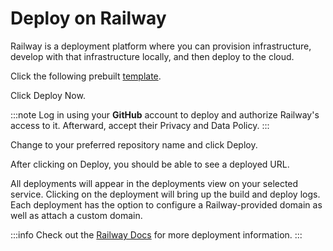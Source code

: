 
# Deploy on Railway

Railway is a deployment platform where you can provision infrastructure, develop with that infrastructure locally, and then deploy to the cloud.

Click the following prebuilt [template](https://railway.app/template/Emy2sU?referralCode=MnPSdg).

Click Deploy Now.


<div
  style={{ marginBottom: "20px", display: "flex", justifyContent: "center" }}
>
  <ZoomableImage
    alt="Docusaurus themed image"
    sources={{
      light: "img/langflow-railway.png",
    }}
    width="100px" // Set the width you desire
  />
</div>


:::note
Log in using your **GitHub** account to deploy and authorize Railway's access to it. Afterward, accept their Privacy and Data Policy.
:::

Change to your preferred repository name and click Deploy.

<div
  style={{ marginBottom: "20px", display: "flex", justifyContent: "center" }}
>
  <ZoomableImage
    alt="Docusaurus themed image"
    sources={{
      light: "img/langflow-railway2.png",
    }}
    width="100px" // Set the width you desire
  />
</div>


After clicking on Deploy, you should be able to see a deployed URL.

All deployments will appear in the deployments view on your selected service. Clicking on the deployment will bring up the build and deploy logs. Each deployment has the option to configure a Railway-provided domain as well as attach a custom domain.

:::info
Check out the [Railway Docs](https://docs.railway.app/deploy/deployments) for more deployment information.
:::
